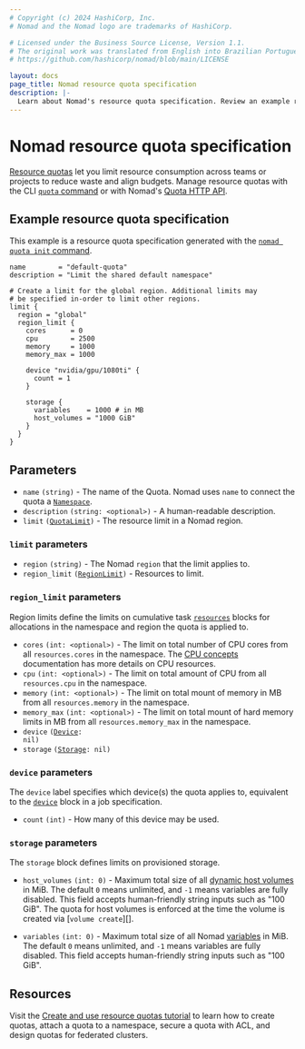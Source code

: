 ```yaml
---
# Copyright (c) 2024 HashiCorp, Inc.
# Nomad and the Nomad logo are trademarks of HashiCorp.

# Licensed under the Business Source License, Version 1.1.
# The original work was translated from English into Brazilian Portuguese.
# https://github.com/hashicorp/nomad/blob/main/LICENSE

layout: docs
page_title: Nomad resource quota specification
description: |-
  Learn about Nomad's resource quota specification. Review an example resource quota specification. Configure resources, regions, devices, and storage options.
---
```


# Nomad resource quota specification

[Resource quotas][] let you limit resource consumption across teams or
projects to reduce waste and align budgets. Manage resource quotas with the CLI [`quota` command][quota] or with Nomad's [Quota HTTP API][].

<EnterpriseAlert product="nomad" />

## Example resource quota specification

This example is a resource quota specification generated with the [`nomad quota init` command][init].

```hcl
name        = "default-quota"
description = "Limit the shared default namespace"

# Create a limit for the global region. Additional limits may
# be specified in-order to limit other regions.
limit {
  region = "global"
  region_limit {
    cores      = 0
    cpu        = 2500
    memory     = 1000
    memory_max = 1000

    device "nvidia/gpu/1080ti" {
      count = 1
    }

    storage {
      variables    = 1000 # in MB
      host_volumes = "1000 GiB"
    }
  }
}
```

## Parameters

- `name` `(string)` - The name of the Quota. Nomad uses `name` to connect the
quota a [`Namespace`][].
- `description` `(string: <optional>)` - A human-readable description.
- `limit` <code>([QuotaLimit](#limit-parameters))</code> - The resource limit
in a Nomad region.

### `limit` parameters

- `region` `(string)` - The Nomad `region` that the limit applies to.
- `region_limit` <code>([RegionLimit](#region_limit-parameters))</code> -
Resources to limit.

### `region_limit` parameters

Region limits define the limits on cumulative task [`resources`][] blocks for
allocations in the namespace and region the quota is applied to.

- `cores` `(int: <optional>)` - The limit on total number of CPU cores from all
`resources.cores` in the namespace. The [CPU concepts][] documentation
has more details on CPU resources.
- `cpu` `(int: <optional>)` - The limit on total amount of CPU from all
`resources.cpu` in the namespace.
- `memory` `(int: <optional>)` - The limit on total mount of memory in MB from
all `resources.memory` in the namespace.
- `memory_max` `(int: <optional>)` - The limit on total mount of hard memory
limits in MB from all `resources.memory_max` in the namespace.
- `device` <code>([Device](#device-parameters): nil)</code>
- `storage` <code>([Storage](#storage-parameters): nil)</code>

### `device` parameters

The `device` label specifies which device(s) the quota applies to,
equivalent to the [`device`][] block in a job specification.

- `count` `(int)` - How many of this device may be used.

### `storage` parameters

The `storage` block defines limits on provisioned storage.

- `host_volumes` `(int: 0)` - Maximum total size of all [dynamic host volumes][]
  in MiB. The default `0` means unlimited, and `-1` means variables are fully
  disabled. This field accepts human-friendly string inputs such as "100
  GiB". The quota for host volumes is enforced at the time the volume is created
  via [`volume create`][].

- `variables` `(int: 0)` - Maximum total size of all Nomad [variables][] in
  MiB. The default `0` means unlimited, and `-1` means variables are fully
  disabled. This field accepts human-friendly string inputs such as "100 GiB".

## Resources

Visit the [Create and use resource quotas tutorial][tutorial] to learn how to
create quotas, attach a quota to a namespace, secure a quota with ACL, and
design quotas for federated clusters.


[Resource Quotas]: /nomad/docs/enterprise#resource-quotas
[quota]: /nomad/docs/commands/quota
[Quota HTTP API]: /nomad/api-docs/quotas
[tutorial]: /nomad/tutorials/governance-and-policy/quotas
[`Namespace`]: /nomad/docs/other-specifications/namespace
[variables]: /nomad/docs/concepts/variables
[`resources`]: /nomad/docs/job-specification/resources
[CPU concepts]: /nomad/docs/concepts/cpu
[`device`]: /nomad/docs/job-specification/device#device-parameters
[dynamic host volumes]: /nomad/docs/other-specifications/volume/host
[init]: /nomad/docs/commands/quota/init
